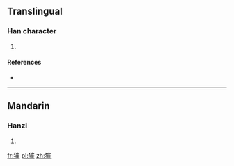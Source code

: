 ==Translingual==

===Han character===
{{Han char|rn=94|rad=犬|as=11|sn=14|four=|canj=KHUOG}}

# {{defn|Han|sort=犬11}}

====References====
* {{Han ref|kx=0718.041|hdz=21365.110|uh=7355|ud=29525}}

----

==Mandarin==

===Hanzi===
{{cmn-hanzi|pin=[[cuī]] ([[cui1]])|wg=ts'ui<sup>1</sup>}}

# {{defn|lang=cmn|sort=犬11}}

[[fr:獕]]
[[pl:獕]]
[[zh:獕]]